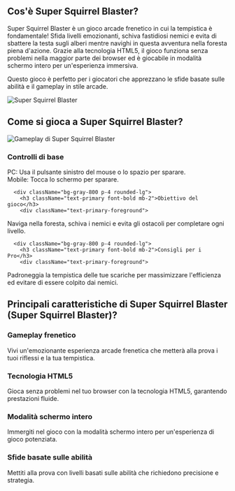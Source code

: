 ## Cos'è Super Squirrel Blaster?
<div className="flex flex-col md:flex-row items-center gap-8">
  <div className="w-full md:w-1/2 text-xl">
Super Squirrel Blaster è un gioco arcade frenetico in cui la tempistica è fondamentale! Sfida livelli emozionanti, schiva fastidiosi nemici e evita di sbattere la testa sugli alberi mentre navighi in questa avventura nella foresta piena d'azione. Grazie alla tecnologia HTML5, il gioco funziona senza problemi nella maggior parte dei browser ed è giocabile in modalità schermo intero per un'esperienza immersiva.

Questo gioco è perfetto per i giocatori che apprezzano le sfide basate sulle abilità e il gameplay in stile arcade.
</div>
  <div className="w-full md:w-1/2 flex justify-center items-center">
<img 
      src="https://public-image.fafafa.ai/games/2025-02-15/images/1739600368137-igd9xs.com/no-pain-no-gain---ragdoll-sandbox_16x9/20240823041948/no-pain-no-gain---ragdoll-sandbox_16x9-cover" 
      alt="Super Squirrel Blaster" 
      className="w-4/5 h-auto"
    />
</div>
</div>

## Come si gioca a Super Squirrel Blaster?

<div className="flex flex-col md:flex-row items-center gap-8">
  <div className="w-full md:w-1/2">
<img 
      src="https://public-image.fafafa.ai/games/2025-02-15/images/1739600368137-igd9xs.com/no-pain-no-gain---ragdoll-sandbox_16x9/20240823041948/no-pain-no-gain---ragdoll-sandbox_16x9-cover" 
      alt="Gameplay di Super Squirrel Blaster" 
      className="w-4/5 h-auto mx-auto"
    />
</div>
  <div className="w-full md:w-1/2">
    <div className="grid grid-cols-1 gap-4 mt-0">
      <div className="bg-gray-800 p-4 rounded-lg">
        <h3 className="text-primary font-bold mb-2">Controlli di base</h3>
        <div className="text-primary-foreground">
PC: Usa il pulsante sinistro del mouse o lo spazio per sparare.<br/>
          Mobile: Tocca lo schermo per sparare.
</div>
      </div>

      <div className="bg-gray-800 p-4 rounded-lg">
        <h3 className="text-primary font-bold mb-2">Obiettivo del gioco</h3>
        <div className="text-primary-foreground">
Naviga nella foresta, schiva i nemici e evita gli ostacoli per completare ogni livello.
</div>
      </div>

      <div className="bg-gray-800 p-4 rounded-lg">
        <h3 className="text-primary font-bold mb-2">Consigli per i Pro</h3>
        <div className="text-primary-foreground">
Padroneggia la tempistica delle tue scariche per massimizzare l'efficienza ed evitare di essere colpito dai nemici.
</div>
      </div>
    </div>
  </div>
</div>

## Principali caratteristiche di Super Squirrel Blaster (Super Squirrel Blaster)?

<div className="grid grid-cols-1 md:grid-cols-2 gap-4">
  <div className="bg-gray-800 p-4 rounded-lg">
    <h3 className="text-primary font-bold mb-2">Gameplay frenetico</h3>
    <div className="text-primary-foreground">
Vivi un'emozionante esperienza arcade frenetica che metterà alla prova i tuoi riflessi e la tua tempistica.
</div>
  </div>

  <div className="bg-gray-800 p-4 rounded-lg">
    <h3 className="text-primary font-bold mb-2">Tecnologia HTML5</h3>
    <div className="text-primary-foreground">
Gioca senza problemi nel tuo browser con la tecnologia HTML5, garantendo prestazioni fluide.
</div>
  </div>

  <div className="bg-gray-800 p-4 rounded-lg">
    <h3 className="text-primary font-bold mb-2">Modalità schermo intero</h3>
    <div className="text-primary-foreground">
Immergiti nel gioco con la modalità schermo intero per un'esperienza di gioco potenziata.
</div>
  </div>

  <div className="bg-gray-800 p-4 rounded-lg">
    <h3 className="text-primary font-bold mb-2">Sfide basate sulle abilità</h3>
    <div className="text-primary-foreground">
Mettiti alla prova con livelli basati sulle abilità che richiedono precisione e strategia.
</div>
  </div>
</div>